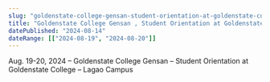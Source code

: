 ```yaml
---
slug: "goldenstate-college-gensan-student-orientation-at-goldenstate-college-lagao-campus"
title: "Goldenstate College Gensan , Student Orientation at Goldenstate College , Lagao Campus"
datePublished: "2024-08-14"
dateRange: [["2024-08-19", "2024-08-20"]]
---
```


<!--- content start --->

Aug. 19-20, 2024 – Goldenstate College Gensan – Student Orientation at Goldenstate College – Lagao Campus

<!--- content end --->